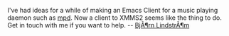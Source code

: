 I've had ideas for a while of making an Emacs Client for a music playing daemon such as [http://musicpd.org/ mpd]. Now a client to XMMS2 seems like the thing to do. Get in touch with me if you want to help. -- [[User:BjÃ¶rn LindstrÃ¶m|BjÃ¶rn LindstrÃ¶m]]